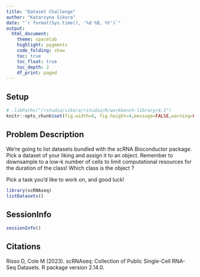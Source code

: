```yaml
---
title: "Dataset Challenge"
author: "Katarzyna Sikora"
date: "`r format(Sys.time(), '%d %B, %Y')`"
output:
  html_document:
    theme: spacelab
    highlight: pygments
    code_folding: show
    toc: true
    toc_float: true
    toc_depth: 2
    df_print: paged
---
```


## Setup

```r
# .libPaths("/rstudio/sikora/rstudio/R/workbench-library/4.1")
knitr::opts_chunk$set(fig.width=6, fig.height=4,message=FALSE,warning=FALSE,tidy=TRUE, tidy.opts=list(width.cutoff=70)) 
```

## Problem Description

We're going to list datasets bundled with the scRNA Bioconductor package. Pick a dataset of your liking and assign it to an object.
Remember to downsample to a low-k number of cells to limit computational resources for the duration of the class!
Which class is the object ?

Pick a task you'd like to work on, and good luck!


```r
library(scRNAseq)
listDatasets()
```

## SessionInfo

```r
sessionInfo()
```

## Citations

Risso D, Cole M (2023). scRNAseq: Collection of Public Single-Cell RNA-Seq Datasets. R package version 2.14.0. 
